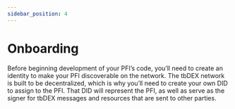 ```yaml
---
sidebar_position: 4
---
```


# Onboarding

Before beginning development of your PFI’s code, you’ll need to create an identity to make your PFI discoverable on the network. The tbDEX network is built to be decentralized, which is why you’ll need to create your own DID to assign to the PFI. That DID will represent the PFI, as well as serve as the signer for tbDEX messages and resources that are sent to other parties.
